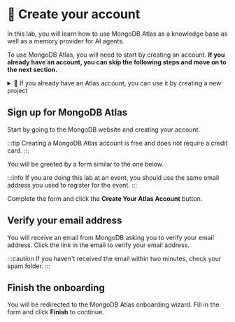 
# 👐 Create your account

In this lab, you will learn how to use MongoDB Atlas as a knowledge base as well as a memory provider for AI agents.

To use MongoDB Atlas, you will need to start by creating an account. **If you already have an account, you can skip the following steps and move on to the next section.**

<details>
  <summary>🦹 If you already have an Atlas account, you can use it by creating a new project</summary>
  
    First, log into <Link to="https://account.mongodb.com/">MongoDB Atlas</Link> using your existing credentials.

    <Screenshot url="https://account.mongodb.com" src={"img/screenshots/20-mongodb-atlas/1-create-account/3-login.png"} alt="Login form" />

    ## Create a new Atlas project

    Once you're in Atlas, open the dropdown on the left-top corner of the page and select **New Project**.

    <Screenshot url="https://cloud.mongodb.com" src={"img/screenshots/20-mongodb-atlas/1-create-account/4-new-project.png"} alt="Create new project" />

    Enter a name for your project and click **Next**.

    <Screenshot url="https://cloud.mongodb.com" src={"img/screenshots/20-mongodb-atlas/1-create-account/5-new-project-name.png"} alt="Create new project" />

    On the next page, you can leave the current user as the project owner, and click **Create Project**.

    Once the project is ready, continue the workshop from <a href="./create-cluster">**deploying a Database Cluster**</a>
</details>

## Sign up for MongoDB Atlas

Start by going to the <Link to="http://mongodb.com/try">MongoDB website</Link> and creating your account.

:::tip
Creating a MongoDB Atlas account is free and does not require a credit card.
:::

You will be greeted by a form similar to the one below.

<Screenshot url="https://cloud.mongodb.com" src="img/screenshots/20-mongodb-atlas/1-create-account/1-form.png" alt="Account creation form" />

:::info
If you are doing this lab at an event, you should use the same email address you used to register for the event.
:::

Complete the form and click the **Create Your Atlas Account** button.

## Verify your email address

You will receive an email from MongoDB asking you to verify your email address. Click the link in the email to verify your email address.

<Screenshot url="https://cloud.mongodb.com" src="img/screenshots/20-mongodb-atlas/1-create-account/2-verify-email.png" alt="Verify your email address" />

:::caution
If you haven't received the email within two minutes, check your spam folder.
:::

## Finish the onboarding

You will be redirected to the MongoDB Atlas onboarding wizard. Fill in the form and click **Finish** to continue.